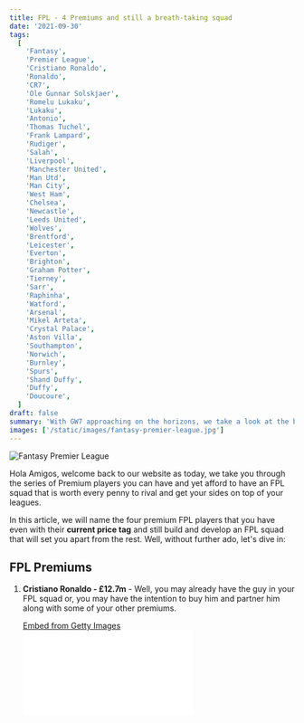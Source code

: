 ```yaml
---
title: FPL - 4 Premiums and still a breath-taking squad
date: '2021-09-30'
tags:
  [
    'Fantasy',
    'Premier League',
    'Cristiano Ronaldo',
    'Ronaldo',
    'CR7',
    'Ole Gunnar Solskjaer',
    'Romelu Lukaku',
    'Lukaku',
    'Antonio',
    'Thomas Tuchel',
    'Frank Lampard',
    'Rudiger',
    'Salah',
    'Liverpool',
    'Manchester United',
    'Man Utd',
    'Man City',
    'West Ham',
    'Chelsea',
    'Newcastle',
    'Leeds United',
    'Wolves',
    'Brentford',
    'Leicester',
    'Everton',
    'Brighton',
    'Graham Potter',
    'Tierney',
    'Sarr',
    'Raphinha',
    'Watford',
    'Arsenal',
    'Mikel Arteta',
    'Crystal Palace',
    'Aston Villa',
    'Southampton',
    'Norwich',
    'Burnley',
    'Spurs',
    'Shand Duffy',
    'Duffy',
    'Doucoure',
  ]
draft: false
summary: 'With GW7 approaching on the horizons, we take a look at the budget FPL assets you could invest in to make inroads for an additional Premium asset in your side.'
images: ['/static/images/fantasy-premier-league.jpg']
---
```


<div className="flex flex-wrap -mx-2 overflow-hidden xl:-mx-2">
  <div className="my-1 px-2 w-full overflow-hidden xl:my-1 xl:px-2 xl:w-1/2">
    <Image
      alt="Fantasy Premier League"
      src="/static/images/fantasy-premier-league.jpg"
      width={1227}
      height={750}
    />
  </div>
</div>

Hola Amigos, welcome back to our website as today, we take you through the series of Premium players you can have and yet afford to have an FPL squad that is worth every penny to rival and get your sides on top of your leagues.

In this article, we will name the four premium FPL players that you have even with their **current price tag** and still build and develop an FPL squad that will set you apart from the rest. Well, without further ado, let's dive in:

## FPL Premiums

1.  **Cristiano Ronaldo - £12.7m** - Well, you may already have the guy in your FPL squad or, you may have the intention to buy him and partner him along with some of your other premiums.

    <div
      className="getty embed image"
      style={{
        backgroundColor: '#fff',
        display: 'inline-block',
        fontFamily: 'Roboto, sans-serif',
        color: '#a7a7a7',
        fontSize: '11px',
        width: '100%',
        maxWidth: '594px',
      }}
    >
      <div style={{ padding: 0, margin: 0, textAlign: 'left' }}>
        <a
          href="http://www.gettyimages.in/detail/1344056646"
          target="_blank"
          style={{
            color: '#a7a7a7',
            textDecoration: 'none',
            fontWeight: 'normal !important',
            border: 'none',
            display: 'inline-block',
          }}
        >
          Embed from Getty Images
        </a>
      </div>
      <div
        style={{
          overflow: 'hidden',
          position: 'relative',
          height: 0,
          padding: '66.66667% 0 0 0',
          width: '100%',
        }}
      >
        <iframe
          src="//embed.gettyimages.com/embed/1344056646?et=8ffIqbTfRI56M0Y76sqK9A&tld=in&sig=LqyZY5U3NYcHDBH0IPNjPsl6FRZaywpgL5iP5jfMREM=&caption=false&ver=1"
          scrolling="no"
          frameBorder={0}
          width={594}
          height={396}
          style={{
            display: 'inline-block',
            position: 'absolute',
            top: 0,
            left: 0,
            width: '100%',
            height: '100%',
            margin: 0,
          }}
        />
      </div>
    </div>

    The Portuguese forward has got off up and running in the Premier League this season scoring **3 goals in 3 games** so far this season. He failed to score against Aston Villa at home, although you would think that the Portuguese would score if he was on penalty duties, but Ole Gunnar Solskjaer has his own "perception" about the personnel who are supposed to be on penalties.

    Let's look at some small numbers:

    | GW  | V/S       | Points |
    | --- | --------- | ------ |
    | 4   | Newcastle | 13     |
    | 5   | West Ham  | 6      |
    | 6   | Newcastle | 2      |

    So far, Ronaldo has scored **21 FPL points** in 3 Premier League games, which averages upto **7 FPL points per week**. For a striker at that price point, you cannot ask for anything much can you?

    Additionally, Ronaldo doesn't hesitate to shoot on sight and with the Portuguese closing in on 800 senior career goals, he certainly knows how to strike it and find the net when he has space in front of him.

    The only slight concern with him is that he is on penalties, but not always! That is a factor which we have to consider as well.

    Ronaldo's next 5 fixtures are against Everton, Leicester, Liverpool, Spurs and Man City with Chelsea down the like a week later. The games coming up for Ronaldo are tough, but the man is always in the game until the dying seconds of the match as we saw last night in the Champions League against Villarreal.

    However, he will still keep scoring goals and keep in mind that Man Utd have a fixture swing from GW15 onwards. He is surely going to increase in price by that point.

    - If you can, keep him.
    - If you can't afford to do so, sell and bring him back again.

    Man Utd are a side that gets a fair few amount of penalties and even without those penalties, CR7 is expected to hit double digits for goals in the Premier League along with a few assists to his name.

2.  **Romelu Lukaku - £11.7m** - The Belgian striker has got off to a flying start to his life as a Chelsea player at his second-stint at the club.

    <div
      className="getty embed image"
      style={{
        backgroundColor: '#fff',
        display: 'inline-block',
        fontFamily: 'Roboto, sans-serif',
        color: '#a7a7a7',
        fontSize: '11px',
        width: '100%',
        maxWidth: '594px',
      }}
    >
      <div style={{ padding: 0, margin: 0, textAlign: 'left' }}>
        <a
          href="http://www.gettyimages.in/detail/1235599334"
          target="_blank"
          style={{
            color: '#a7a7a7',
            textDecoration: 'none',
            fontWeight: 'normal !important',
            border: 'none',
            display: 'inline-block',
          }}
        >
          Embed from Getty Images
        </a>
      </div>
      <div
        style={{
          overflow: 'hidden',
          position: 'relative',
          height: 0,
          padding: '66.835014% 0 0 0',
          width: '100%',
        }}
      >
        <iframe
          src="//embed.gettyimages.com/embed/1235599334?et=mBwQIUqnRXNW9-VX_w_IlQ&tld=in&sig=fHjWFR63bZVMcLur3NfmzxQjDlkiBmzkYyefeytJmCk=&caption=false&ver=1"
          scrolling="no"
          frameBorder={0}
          width={594}
          height={397}
          style={{
            display: 'inline-block',
            position: 'absolute',
            top: 0,
            left: 0,
            width: '100%',
            height: '100%',
            margin: 0,
          }}
        />
      </div>
    </div>

    Take a look at a few small numbers:

    | GW  | V/S         | Points |
    | --- | ----------- | ------ |
    | 2   | Arsenal     | 8      |
    | 3   | Liverpool   | 2      |
    | 4   | Aston Villa | 13     |
    | 5   | Spurs       | 2      |
    | 6   | Man City    | 2      |

    According to the numbers that Lukaku is posting on the board, he too is set to hit the double-digit mark for Premier League goals this season.

    The key factor for the Belgian striker is whether or not he can put it past big opponents such as Manchester City and Liverpool, which would boost his confidence and help him score many more goals as the season kicks into 2nd gear.

    Lukaku has scored **27 FPL points** in 5 Premier League games so far, averaging up to **5.40 FPL points per game**.

    His next few fixtures from GW7 to GW11 all look mouth-watering as Chelsea take on Southampton, Brentford, Norwich, Newcastle and Burnley who all rate 2 in the FPL fixture-difficulty ratings.

3.  **Salah - £12.6m** - The Egyptian King has set greater standards in FPL since his arrival at Anfield and if you've been around FPL for a while, you know that he has the potential to return big on any given night.

    <div
      className="getty embed image"
      style={{
        backgroundColor: '#fff',
        display: 'inline-block',
        fontFamily: 'Roboto, sans-serif',
        color: '#a7a7a7',
        fontSize: '11px',
        width: '100%',
        maxWidth: '594px',
      }}
    >
      <div style={{ padding: 0, margin: 0, textAlign: 'left' }}>
        <a
          href="http://www.gettyimages.in/detail/1343795919"
          target="_blank"
          style={{
            color: '#a7a7a7',
            textDecoration: 'none',
            fontWeight: 'normal !important',
            border: 'none',
            display: 'inline-block',
          }}
        >
          Embed from Getty Images
        </a>
      </div>
      <div
        style={{
          overflow: 'hidden',
          position: 'relative',
          height: 0,
          padding: '66.66667% 0 0 0',
          width: '100%',
        }}
      >
        <iframe
          src="//embed.gettyimages.com/embed/1343795919?et=qs4GALq6SfNFXq52ryoL-g&tld=in&sig=tLHGsGiFq9W9TWQbAEqP072MYDLdHum7AJOOE2mVyEg=&caption=false&ver=1"
          scrolling="no"
          frameBorder={0}
          width={594}
          height={396}
          style={{
            display: 'inline-block',
            position: 'absolute',
            top: 0,
            left: 0,
            width: '100%',
            height: '100%',
            margin: 0,
          }}
        />
      </div>
    </div>

    Little numbers again:

    | GW  | V/S            | Points |
    | --- | -------------- | ------ |
    | 1   | Norwich        | 17     |
    | 2   | Burnley        | 3      |
    | 3   | Chelsea        | 10     |
    | 4   | Leeds          | 8      |
    | 5   | Crystal Palace | 12     |
    | 6   | Brentford      | 7      |

    The Egyptian has been in prolific form so far this season as he finds the net in almost all the games he plays in.

    Salah has scored 5 goals and provided 3 assists so far this season and there are no signs that he African King of the modern generation is going to slow down anytime soon.

    He has scored **57 FPL points** in 6 Premier League games as he averages upto **8.14 FPL points per game**. Blockbuster numbers!

    Liverpool face Man City, Watford, Man Utd, Brighton, West Ham and Arsenal in their next 6 game weeks.

    The games are set to come thick and fast as Liverpool will be banking on their talisman to get on the score sheet.

4.  **Antonio - £8.0m** - At the start of the season, Michail Antonio was considered in the **"budget forwards"** category of forwards. However, with the form, quality and FPL returns that the Jamaican striker has shown so far, there is no doubt that he will be in and amongst the premium contenders for individual honours at the end of the season.

    <div
      className="getty embed image"
      style={{
        backgroundColor: '#fff',
        display: 'inline-block',
        fontFamily: 'Roboto, sans-serif',
        color: '#a7a7a7',
        fontSize: '11px',
        width: '100%',
        maxWidth: '594px',
      }}
    >
      <div style={{ padding: 0, margin: 0, textAlign: 'left' }}>
        <a
          href="http://www.gettyimages.in/detail/1235492508"
          target="_blank"
          style={{
            color: '#a7a7a7',
            textDecoration: 'none',
            fontWeight: 'normal !important',
            border: 'none',
            display: 'inline-block',
          }}
        >
          Embed from Getty Images
        </a>
      </div>
      <div
        style={{
          overflow: 'hidden',
          position: 'relative',
          height: 0,
          padding: '66.66667% 0 0 0',
          width: '100%',
        }}
      >
        <iframe
          src="//embed.gettyimages.com/embed/1235492508?et=hLvCMgwaR8hUMV9iABRAtA&tld=in&sig=GsNvmkrCwwLLJOZZMfkMlvA4jwqX4YHdGCDTZW-YP50=&caption=false&ver=1"
          scrolling="no"
          frameBorder={0}
          width={594}
          height={396}
          style={{
            display: 'inline-block',
            position: 'absolute',
            top: 0,
            left: 0,
            width: '100%',
            height: '100%',
            margin: 0,
          }}
        />
      </div>
    </div>

    You just cannot keep the Hammer out of the game at any given point of time.

    | GW  | V/S            | Points |
    | --- | -------------- | ------ |
    | 1   | Newcastle      | 13     |
    | 2   | Leicester City | 16     |
    | 3   | Crystal Palace | 11     |
    | 4   | Southampton    | -1     |
    | 6   | Leeds          | 8      |

    The Jamaican central striker has been prolific as he has worked on his fitness as well as his finishing abilities. He now looks like an FPL asset that cannot be ruled out of your Fantasy squads.

    Antonio has scored **47 FPL points** in 5 Premier League games so far as he averages up to **9.40 FPL points per game**.

    You cannot ask for more from an asset that would cost you just £8.0m FPL pounds.

    West Ham take on Brentford, Everton, Spurs, Aston Villa and Liverpool in their next 5 Premier League fixtures.

    In FPL, it's all about a player's form. Never rule it out that the Hammers striker could still find the back of the net against those sides.

5.  **Rudiger - £5.7m** - Yeah, once again, he might not exactly fall in the premium category of FPL players, but he just cannot be ignored from GW7 to GW11 as Chelsea's fixtures rate just 2 in the FPL fixture difficulty ratings.

    <div
      className="getty embed image"
      style={{
        backgroundColor: '#fff',
        display: 'inline-block',
        fontFamily: 'Roboto, sans-serif',
        color: '#a7a7a7',
        fontSize: '11px',
        width: '100%',
        maxWidth: '594px',
      }}
    >
      <div style={{ padding: 0, margin: 0, textAlign: 'left' }}>
        <a
          href="http://www.gettyimages.in/detail/1235599231"
          target="_blank"
          style={{
            color: '#a7a7a7',
            textDecoration: 'none',
            fontWeight: 'normal !important',
            border: 'none',
            display: 'inline-block',
          }}
        >
          Embed from Getty Images
        </a>
      </div>
      <div
        style={{
          overflow: 'hidden',
          position: 'relative',
          height: 0,
          padding: '66.66667% 0 0 0',
          width: '100%',
        }}
      >
        <iframe
          src="//embed.gettyimages.com/embed/1235599231?et=8c2lLGTuQ4hfgwh6Ib74pQ&tld=in&sig=HI8xmRJLuNQnLJjNMuAL9AEVld_KFjIb5_9LM0n0IFw=&caption=false&ver=1"
          scrolling="no"
          frameBorder={0}
          width={594}
          height={396}
          style={{
            display: 'inline-block',
            position: 'absolute',
            top: 0,
            left: 0,
            width: '100%',
            height: '100%',
            margin: 0,
          }}
        />
      </div>
    </div>

    Little numbers again?

    | GW  | V/S            | Points |
    | --- | -------------- | ------ |
    | 1   | Crystal Palace | 6      |
    | 2   | Arsenal        | 6      |
    | 3   | Liverpool      | 1      |
    | 4   | Aston Villa    | 6      |
    | 5   | Spurs          | 14     |
    | 6   | Man City       | 1      |

    The German defender has set great defensive standards at the start of the Premier League campaign so far this season.

    Under Frank Lampard, the German was left out of the manager's close circle, but since the arrival of Thomas Tuchel at Stamford Bridge, he has been a key figure in both boxes during the game.

    Rudiger has scored **34 FPL points** so far this season in 6 Premier League games where he averages **5.66 FPL points per game**.

    Those are really good numbers considering the pool of elite strikers and forward men are present in the Premier League.

    His next few fixtures from GW7 to GW11 all look mouth-watering as Chelsea take on Southampton, Brentford, Norwich, Newcastle and Burnley who all rate 2 in the FPL fixture-difficulty ratings.

    If you can't afford Lukaku, Rudiger is the man to go for as he is set to deliver guaranteed returns as his average points per game has a huge potential to rise.

## Budget bosses!

1.  **Raphinha - £6.5m** - The Brazilian is loved at Elland Road and Marcelo Bielsa along with his support staff and the Leeds faithful will be glad that the club have managed to keep him.

    His recruitment and performances on the field has been the shining star for the Yorkshire club on many occasions.

    Raphinha is up and running in the Premier League once again at the start of the campaign.

    His skill, still and pace bring a lot to Leeds' game in the attacking front and he certainly knows how to dance around the penalty box.

    Here are his stats this season:

    | GW  | V/S       | Points |
    | --- | --------- | ------ |
    | 1   | Man Utd   | 1      |
    | 2   | Everton   | 7      |
    | 3   | Burnley   | 2      |
    | 4   | Liverpool | 2      |
    | 5   | Newcastle | 8      |
    | 6   | West Ham  | 8      |

    Raphinha has scored **28 FPL points** in 6 Premier League games so far this season and he averages upto **4.66 FPL points per ga**me.

    These numbers are only set to rise in time as he will be the difference in many squads. He is currently owned by 15.3% of Fantasy managers.

    Look out for the fixture swing starting from GW7 onwards for Leeds United as there are a lot of green arrows up until GW15.

    Big things and big returns are expected from this Brazilian trickster as there are FPL points available on the horizon.

2.  **Sarr - £6.3m** - The Watford winger is another prime example of why Hornets have managed to come up in the Premier League once again this season as their star man has been delivering over the last few seasons.

    Watford have done incredibly well to keep him at the club with many big clubs looking to get his signature over the summer. Now that speaks enough volumes of the talent and quality that his player has.

    Here are a few stats:

    | GW  | V/S         | Points |
    | --- | ----------- | ------ |
    | 1   | Aston Villa | 9      |
    | 2   | Brighton    | 2      |
    | 3   | Spurs       | 2      |
    | 4   | Wolves      | 2      |
    | 5   | Norwich     | 15     |
    | 6   | Newcastle   | 9      |

    Sarr has scored **39 FPL points** in 6 Premier League games so far this season as he has averaged **6.50 FPL points** per game.

    Those are really really good numbers considering (with due respect) the quality of his teammates around him. He is also on penalty duties as well at times at Vicarage Road.

3.  **Tierney - £4.9m** - The Scottish left-back has not got off to a good start to his time in the Premier as his career has been ravaged by multiple injuries.

    However, so far this season, he has managed to keep himself fit which is information that sounds good and positive.

    Let's look at his stats:

    | GW  | V/S       | Points |
    | --- | --------- | ------ |
    | 1   | Brentford | 9      |
    | 2   | Chelsea   | 2      |
    | 3   | Man City  | 2      |
    | 4   | Norwich   | 2      |
    | 5   | Burnley   | 15     |
    | 6   | Spurs     | 9      |

    Tierney is a key source of attacking threat down Arsenal's left-hand side as he has a really good delivery in him as well as the desire to get into the penalty box and score goals for the Gunners.

    Nothing can be guaranteed from this Arsenal side in the past.

    However, with Mikel Arteta getting in a few reinforcements and with the added benefit of no European football this time around, we may be on the verge of seeing a much better Arsenal side in the weeks to come especially after their promising display against Spurs last weekend.

    Tierney has scored **17 FPL points** in 6 Premier League games so far this season with an average of **2.83 FPL points per game**.

    Of course, those numbers are not promising, but by taking the reasons mentioned above into consideration, you can invest £4.9 FPL pounds on the Arsenal left-back.

    Arsenal's fixtures from GW7 to GW11 look very promising and if Tierney is fit and if he finds his rhythm, we could expect him to deliver a lot of FPL points in the course of the next few weeks.

4.  **Duffy - £4.3m** - The Brighton defender came back to the club after his loan spell in Celtic and with the departure of Ben White to Arsenal, the centre-back has made a colossal return to Graham Potter's starting line-up and there is no doubt that he will continue the impressive start he has made this season in the Premier League.

    Here are a few numbers:

    | GW  | V/S            | Points |
    | --- | -------------- | ------ |
    | 1   | Burnley        | 2      |
    | 2   | Watford        | 14     |
    | 3   | Everton        | 1      |
    | 4   | Brentford      | 5      |
    | 5   | Leicester      | 5      |
    | 6   | Crystal Palace | 2      |

    Shane Duffy has been an immense figure in both boxes as he regularly gets a touch on the ball when Brighton are on their back foot or even when the Seagulls are in charge.

    He is one of the primary reasons why Brighton have been successful in the earlier stages of the Premier League season so far. His fantasy numbers cannot be denied.

    He has scored **29 FPL points** so far this season as he has averaged up to **4.83 FPL points per game**. He has also risen in price by £0.3m since his constant return of FPL points at a cheap price point.

    Brighton's next 7 fixtures are against Arsenal, Norwich, Man City, Liverpool, Newcastle, Aston Villa and Leeds. Apart from the games against Liverpool and Man City, Shane Duffy has a huge potential to return considerable FPL points.

    He also provides an easy route for you to invest and acquire many other FPL premium assets.

5.  **Doucoure** - **£5.6m** - The Evertonian midfielder has taken his game to the next level in an Everton shirt under the management of Rafa Benitez.

    He has managed to get on the scoreboard regularly with a goal or assist to his name.

    As DCL continues to remain on the sidelines, Doucoure has a much higher potential to return FPL points at a very basic price point of just £5.6m.

    Here are the numbers:

    | GW  | V/S         | Points |
    | --- | ----------- | ------ |
    | 1   | Southampton | 8      |
    | 2   | Leeds       | 4      |
    | 3   | Brighton    | 3      |
    | 4   | Burnley     | 10     |
    | 5   | Aston Villa | 2      |
    | 6   | Norwich     | 11     |

    Doucoure certainly knows how to find the back of the net or even his teammates as he has scored **2 goals** and **2 assists** so far this season. There is no doubt that he will keep racking up impressive numbers this season.

    In FPL terms, Doucoure has already scored **39 FPL points** in 6 Premier League games so far as he averages up to **6.5 FPL points per game**. Those point returns have equaled Ismaila Sarr as we touched on him earlier in this article.

    Even with Dominic Calvert-Lewin on the pitch, Doucoure has still registered good numbers.

    He is yet another FPL asset that you can consider to invest in as he will certainly provide you with an opening to invest and get the additional FPL premium asset that you feel comfortable and safe with.

    Everton take on Manchester United, West Ham, Everon, Wolves and Spurs in their next 5 Premier League games.

    He certainly has the potential to keep scoring more FPL points as he gets in really good forward positions. Adding to that, the defences of the teams he is going to face over the next 5-6 weeks are not combat and solid which includes the likes of Man Utd and West Ham as we hope that serves as an additional boost in case you decide to invest in the concerned Evertonian.

**Get in touch with us as we'll be here in your corner as always.**
